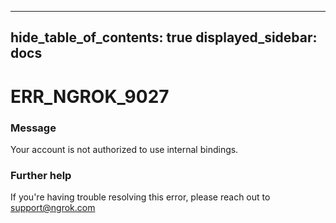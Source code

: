 

---
hide_table_of_contents: true
displayed_sidebar: docs
---


# ERR_NGROK_9027

### Message
Your account is not authorized to use internal bindings.

<ErrorDetails error="err_ngrok_9027" />



### Further help
If you're having trouble resolving this error, please reach out to [support@ngrok.com](mailto:support@ngrok.com?subject=Help%20with%20ERR_NGROK_9027)

